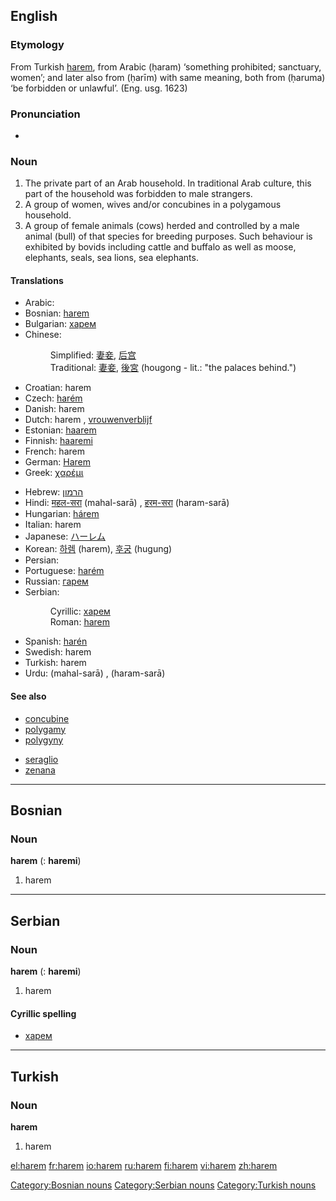 ==English==
{{wikipedia}}

===Etymology===
From Turkish [[#Turkish|harem]], from Arabic {{ARchar|[[حرم]]}} (ḥaram) ‘something prohibited; sanctuary, women’; and later also from {{ARchar|[[حريم]]}} (ḥarīm) with same meaning, both from {{ARchar|[[حرم]]}} (ḥaruma) ‘be forbidden or unlawful’.  (Eng. usg. 1623)

===Pronunciation===
*{{audio|en-us-harem.ogg|Audio (US)}}

===Noun===
{{en-noun}}

# The private part of an Arab household. In traditional Arab culture, this part of the household was forbidden to male strangers.
# A group of women, wives and/or concubines in a polygamous household.
# A group of female animals (cows) herded and controlled by a male animal (bull) of that species for breeding purposes. Such behaviour is exhibited by bovids including cattle and buffalo as well as moose, elephants, seals, sea lions, sea elephants.

====Translations====
{{rfc-trans}}
{{top}}
*Arabic: {{ARchar|[[حريم]]}}
*Bosnian: [[harem#Bosnian|harem]] {{m}}
*Bulgarian: [[харем#Bulgarian|харем]] {{m}}
*Chinese:
*:Simplified: [[妻妾]], [[后宫]]
*:Traditional: [[妻妾]], [[後宮]] (hougong - lit.: "the palaces behind.")
*Croatian: harem {{m}}
*Czech: [[harém]] {{m}}
*Danish: harem
*Dutch: harem {{m}}, [[vrouwenverblijf]]
*Estonian: [[haarem]]
*Finnish: [[haaremi]]
*French: harem {{m}}
*German: [[Harem]] {{m}}
*Greek: [[χαρέμι]]
{{mid}}
*Hebrew: [[הרמון]]
*Hindi: [[महल-सरा]] (mahal-sarā) {{f}}, [[हरम-सरा]] (haram-sarā) {{f}}
*Hungarian: [[hárem]]
*Italian: harem
*Japanese: [[ハーレム]] 
*Korean: [[하렘]] (harem), [[후궁]] (hugung)
*Persian: {{FAchar|[[حریم]]}}
*Portuguese: [[harém]] {{m}}
*Russian: [[гарем]] {{m}}
*Serbian:
*:Cyrillic: [[харем#Serbian|харем]] {{m}}
*:Roman: [[harem#Serbian|harem]] {{m}}
*Spanish: [[harén]]
*Swedish: harem {{n}}
*Turkish: harem
*Urdu: {{URchar|[[محل سرا]]}} (mahal-sarā) {{f}}, {{URchar|[[حرم سرا]]}} (haram-sarā) {{f}}
{{bottom}}

====See also====
{{top2}}
*[[concubine]]
*[[polygamy]]
*[[polygyny]]
{{mid2}}
*[[seraglio]]
*[[zenana]]
{{bottom}}

----

==Bosnian==

===Noun===
'''harem''' {{m}} {{s}} ({{p}}: '''haremi''')

# harem

[[Category:Bosnian nouns]]

----

==Serbian==
===Noun===
'''harem''' {{m}} {{s}} ({{p}}: '''haremi''')
#harem
====Cyrillic spelling====
*[[харем#Serbian|харем]]
[[Category:Serbian nouns]]

----

==Turkish==
===Noun===
'''harem'''
#harem
[[Category:Turkish nouns]]

[[el:harem]]
[[fr:harem]]
[[io:harem]]
[[ru:harem]]
[[fi:harem]]
[[vi:harem]]
[[zh:harem]]